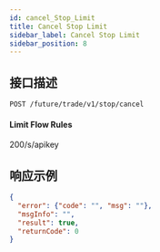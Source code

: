 ```yaml
---
id: cancel_Stop_Limit
title: Cancel Stop Limit
sidebar_label: Cancel Stop Limit
sidebar_position: 8
---
```


## 接口描述

`POST /future/trade/v1/stop/cancel`

#### **Limit Flow Rules**

200/s/apikey

## 响应示例

```json
{
  "error": {"code": "", "msg": ""},
  "msgInfo": "",
  "result": true,
  "returnCode": 0
}
```
